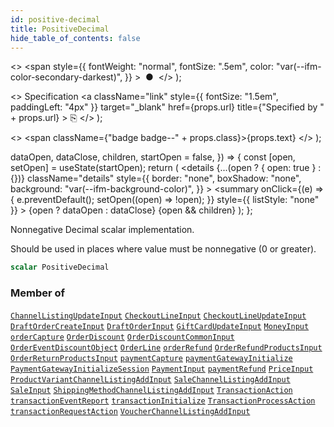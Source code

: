 ```yaml
---
id: positive-decimal
title: PositiveDecimal
hide_table_of_contents: false
---
```


  <>
    <span
      style={{
        fontWeight: "normal",
        fontSize: ".5em",
        color: "var(--ifm-color-secondary-darkest)",
      }}
    >
      &nbsp;●&nbsp;
    </span>
  </>
);

  <>
    Specification
    <a
      className="link"
      style={{ fontSize: "1.5em", paddingLeft: "4px" }}
      target="\_blank"
      href={props.url}
      title={"Specified by " + props.url}
    >
      ⎘
    </a>
  </>
);

  <>
    <span className={"badge badge--" + props.class}>{props.text}</span>
  </>
);


  dataOpen,
  dataClose,
  children,
  startOpen = false,
}) => {
  const [open, setOpen] = useState(startOpen);
  return (
    <details
      {...(open ? { open: true } : {})}
      className="details"
      style={{
        border: "none",
        boxShadow: "none",
        background: "var(--ifm-background-color)",
      }}
    >
      <summary
        onClick={(e) => {
          e.preventDefault();
          setOpen((open) => !open);
        }}
        style={{ listStyle: "none" }}
      >
        {open ? dataOpen : dataClose}
      </summary>
      {open && children}
    </details>
  );
};

Nonnegative Decimal scalar implementation.

Should be used in places where value must be nonnegative (0 or greater).

```graphql
scalar PositiveDecimal
```

### Member of

[`ChannelListingUpdateInput`](../../../api-reference/products/inputs/channel-listing-update-input) <Badge class="secondary" text="input"/><Bullet />[`CheckoutLineInput`](../../../api-reference/checkout/inputs/checkout-line-input) <Badge class="secondary" text="input"/><Bullet />[`CheckoutLineUpdateInput`](../../../api-reference/checkout/inputs/checkout-line-update-input) <Badge class="secondary" text="input"/><Bullet />[`DraftOrderCreateInput`](../../../api-reference/orders/inputs/draft-order-create-input) <Badge class="secondary" text="input"/><Bullet />[`DraftOrderInput`](../../../api-reference/orders/inputs/draft-order-input) <Badge class="secondary" text="input"/><Bullet />[`GiftCardUpdateInput`](../../../api-reference/gift-cards/inputs/gift-card-update-input) <Badge class="secondary" text="input"/><Bullet />[`MoneyInput`](../../../api-reference/miscellaneous/inputs/money-input) <Badge class="secondary" text="input"/><Bullet />[`orderCapture`](../../../api-reference/orders/mutations/order-capture) <Badge class="secondary" text="mutation"/><Bullet />[`OrderDiscount`](../../../api-reference/discounts/objects/order-discount) <Badge class="secondary" text="object"/><Bullet />[`OrderDiscountCommonInput`](../../../api-reference/orders/inputs/order-discount-common-input) <Badge class="secondary" text="input"/><Bullet />[`OrderEventDiscountObject`](../../../api-reference/orders/objects/order-event-discount-object) <Badge class="secondary" text="object"/><Bullet />[`OrderLine`](../../../api-reference/orders/objects/order-line) <Badge class="secondary" text="object"/><Bullet />[`orderRefund`](../../../api-reference/orders/mutations/order-refund) <Badge class="secondary" text="mutation"/><Bullet />[`OrderRefundProductsInput`](../../../api-reference/orders/inputs/order-refund-products-input) <Badge class="secondary" text="input"/><Bullet />[`OrderReturnProductsInput`](../../../api-reference/orders/inputs/order-return-products-input) <Badge class="secondary" text="input"/><Bullet />[`paymentCapture`](../../../api-reference/payments/mutations/payment-capture) <Badge class="secondary" text="mutation"/><Bullet />[`paymentGatewayInitialize`](../../../api-reference/payments/mutations/payment-gateway-initialize) <Badge class="secondary" text="mutation"/><Bullet />[`PaymentGatewayInitializeSession`](../../../api-reference/payments/objects/payment-gateway-initialize-session) <Badge class="secondary" text="object"/><Bullet />[`PaymentInput`](../../../api-reference/payments/inputs/payment-input) <Badge class="secondary" text="input"/><Bullet />[`paymentRefund`](../../../api-reference/payments/mutations/payment-refund) <Badge class="secondary" text="mutation"/><Bullet />[`PriceInput`](../../../api-reference/miscellaneous/inputs/price-input) <Badge class="secondary" text="input"/><Bullet />[`ProductVariantChannelListingAddInput`](../../../api-reference/products/inputs/product-variant-channel-listing-add-input) <Badge class="secondary" text="input"/><Bullet />[`SaleChannelListingAddInput`](../../../api-reference/discounts/inputs/sale-channel-listing-add-input) <Badge class="secondary" text="input"/><Bullet />[`SaleInput`](../../../api-reference/discounts/inputs/sale-input) <Badge class="secondary" text="input"/><Bullet />[`ShippingMethodChannelListingAddInput`](../../../api-reference/shipping/inputs/shipping-method-channel-listing-add-input) <Badge class="secondary" text="input"/><Bullet />[`TransactionAction`](../../../api-reference/payments/objects/transaction-action) <Badge class="secondary" text="object"/><Bullet />[`transactionEventReport`](../../../api-reference/payments/mutations/transaction-event-report) <Badge class="secondary" text="mutation"/><Bullet />[`transactionInitialize`](../../../api-reference/payments/mutations/transaction-initialize) <Badge class="secondary" text="mutation"/><Bullet />[`TransactionProcessAction`](../../../api-reference/payments/objects/transaction-process-action) <Badge class="secondary" text="object"/><Bullet />[`transactionRequestAction`](../../../api-reference/payments/mutations/transaction-request-action) <Badge class="secondary" text="mutation"/><Bullet />[`VoucherChannelListingAddInput`](../../../api-reference/discounts/inputs/voucher-channel-listing-add-input) <Badge class="secondary" text="input"/>
